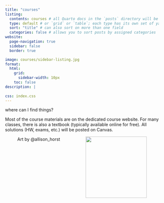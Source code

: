 ```yaml
---
title: "courses"
listing: 
  contents: courses # all Quarto docs in the `posts` directory will be included on your listing page
  type: default # or `grid` or `table`; each type has its own set of yaml options to include
  sort: "title" # can also sort on more than one field
  categories: false # allows you to sort posts by assigned categories 
website:
  page-navigation: true
  sidebar: false
  border: true

image: courses/sidebar-listing.jpg
format:
  html: 
    grid: 
      sidebar-width: 10px
    toc: false
description: |
  
css: index.css
---
```



::: h1
where can I find things?
:::

::: {.grid}

::: {.g-col-8}

Most of the course materials are on the dedicated course website. For many classes, there is also a textbook (typically available online for free). All solutions (HW, exams, etc.) will be posted on Canvas.
:::

::: {.g-col-4}
<figure>
<img src="courses/sidebar-listing.jpg" align="right" width="200">
<figcaption>Art by @allison_horst</figcaption>
</figure>

:::


```{=html}
<style>

#hero-banner {
  padding-top: 35px;
  background-color: #FAF9F0;
}
</style>
```

:::